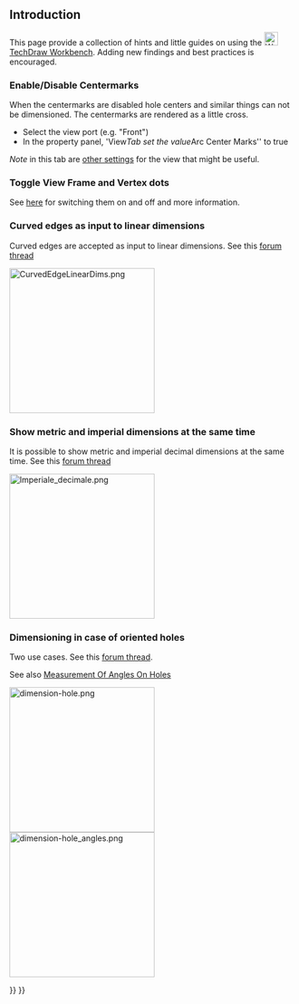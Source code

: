 <languages/>
<translate>

<!--T:2-->
{{TutorialInfo
|Topic=How To's and Misc Info 
|Level=all
|Time=n/a
|Author=n/a
|FCVersion=0.19
}}

== Introduction == <!--T:3-->

<!--T:4-->
This page provide a collection of hints and little guides on using the 
[[Image:Workbench_TechDraw.svg|24px|link=TechDraw_Workbench]] [[TechDraw Workbench]]. Adding new findings and best practices is encouraged.

=== Enable/Disable Centermarks=== <!--T:5-->
When the centermarks are disabled hole centers and similar things can not be dimensioned. The centermarks are rendered as a little cross.

<!--T:6-->
* Select the view port (e.g. "Front")
* In the property panel, 'View'' Tab set the value ''Arc Center Marks'' to true

<!--T:7-->
''Note'' in this tab are [[TechDraw View#Properties|other settings]] for the view that might be useful.

=== Toggle View Frame and Vertex dots === <!--T:8-->
See [[TechDraw ToggleFrame|here]] for switching them on and off and more information. 

===Curved edges as input to linear dimensions=== <!--T:9-->

<!--T:10-->
Curved edges are accepted as input to linear dimensions. See this [https://forum.freecadweb.org/viewtopic.php?f=35&t=49719&start=30 forum thread]
</translate>

[[Image:CurvedEdgeLinearDims.png|256px]]
<translate>
===Show metric and imperial dimensions at the same time=== <!--T:11-->

<!--T:12-->
It is possible to show metric and imperial decimal dimensions at the same time. See this [https://forum.freecadweb.org/viewtopic.php?f=35&t=49711 forum thread]
</translate>

[[Image:Imperiale decimale.png|256px]]
<translate>

===Dimensioning in case of oriented holes=== <!--T:13-->

<!--T:14-->
Two use cases. See this [https://forum.freecadweb.org/viewtopic.php?f=35&t=49976 forum thread]. 

<!--T:15-->
See also [[Measurement_Of_Angles_On_Holes|Measurement Of Angles On Holes]]

</translate>
[[Image:dimension-hole.png|256px]]
[[Image:dimension-hole_angles.png|256px]]
<translate>


</translate>

{{TechDraw Tools navi{{#translation:}}}}
{{Userdocnavi{{#translation:}}}}